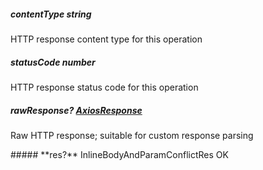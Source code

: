 
##### **contentType** string
HTTP response content type for this operation

##### **statusCode** number
HTTP response status code for this operation

##### **rawResponse?** [AxiosResponse](https://axios-http.com/docs/res_schema)
Raw HTTP response; suitable for custom response parsing

<Collapsible>
    ##### **res?** InlineBodyAndParamConflictRes
    OK
    <Collapsible.Break/>
    <InlineBodyAndParamConflictRes/>
</Collapsible>

